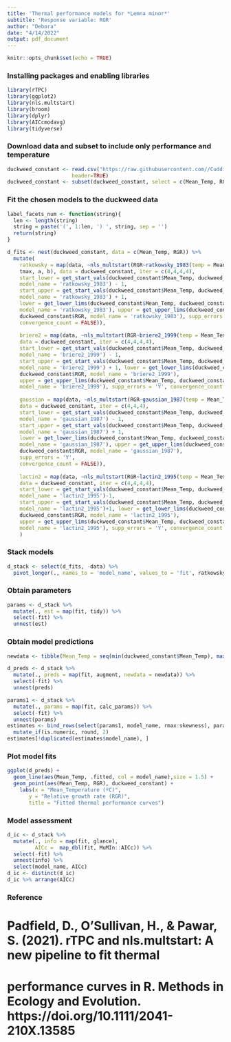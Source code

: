 ```yaml
---
title: 'Thermal performance models for *Lemna minor*'
subtitle: 'Response variable: RGR'
author: "Debora"
date: "4/14/2022"
output: pdf_document
---
```


```r
knitr::opts_chunk$set(echo = TRUE)
```
### Installing packages and enabling libraries
```r
library(rTPC)
library(ggplot2)
library(nls.multstart)
library(broom)
library(dplyr)
library(AICcmodavg)
library(tidyverse)
```

### Download data and subset to include only performance and temperature
```r
duckweed_constant <- read.csv("https://raw.githubusercontent.com//Cuddington-Lab/thermal-experiments/main/duckweed_constant.csv",
                     header=TRUE)
duckweed_constant <- subset(duckweed_constant, select = c(Mean_Temp, RGR))
```

### Fit the chosen models to the duckweed data
```r
label_facets_num <- function(string){
  len <- length(string)
  string = paste('(', 1:len, ') ', string, sep = '')
  return(string)
}

d_fits <- nest(duckweed_constant, data = c(Mean_Temp, RGR)) %>%
  mutate(
    ratkowsky = map(data, ~nls_multstart(RGR~ratkowsky_1983(temp = Mean_Temp, tmin, 
    tmax, a, b), data = duckweed_constant, iter = c(4,4,4,4),
    start_lower = get_start_vals(duckweed_constant$Mean_Temp, duckweed_constant$RGR, 
    model_name = 'ratkowsky_1983') - 1,
    start_upper = get_start_vals(duckweed_constant$Mean_Temp, duckweed_constant$RGR, 
    model_name = 'ratkowsky_1983') + 1,
    lower = get_lower_lims(duckweed_constant$Mean_Temp, duckweed_constant$RGR, 
    model_name = 'ratkowsky_1983'), upper = get_upper_lims(duckweed_constant$Mean_Temp, 
    duckweed_constant$RGR, model_name = 'ratkowsky_1983'), supp_errors = 'Y',
    convergence_count = FALSE)),
    
    briere2 = map(data, ~nls_multstart(RGR~briere2_1999(temp = Mean_Temp,tmin, tmax, a, b),
    data = duckweed_constant, iter = c(4,4,4,4), 
    start_lower = get_start_vals(duckweed_constant$Mean_Temp, duckweed_constant$RGR, 
    model_name = 'briere2_1999') - 1, 
    start_upper = get_start_vals(duckweed_constant$Mean_Temp, duckweed_constant$RGR, 
    model_name = 'briere2_1999') + 1, lower = get_lower_lims(duckweed_constant$Mean_Temp, 
    duckweed_constant$RGR, model_name = 'briere2_1999'), 
    upper = get_upper_lims(duckweed_constant$Mean_Temp, duckweed_constant$RGR, 
    model_name = 'briere2_1999'), supp_errors = 'Y', convergence_count = FALSE)),
    
    gaussian = map(data, ~nls_multstart(RGR~gaussian_1987(temp = Mean_Temp, rmax, topt, a),
    data = duckweed_constant, iter = c(4,4,4),
    start_lower = get_start_vals(duckweed_constant$Mean_Temp, duckweed_constant$RGR, 
    model_name = 'gaussian_1987') - 1,
    start_upper = get_start_vals(duckweed_constant$Mean_Temp, duckweed_constant$RGR, 
    model_name = 'gaussian_1987') + 1,
    lower = get_lower_lims(duckweed_constant$Mean_Temp, duckweed_constant$RGR, 
    model_name = 'gaussian_1987'), upper = get_upper_lims(duckweed_constant$Mean_Temp, 
    duckweed_constant$RGR, model_name = 'gaussian_1987'),
    supp_errors = 'Y',
    convergence_count = FALSE)),
    
    lactin2 = map(data, ~nls_multstart(RGR~lactin2_1995(temp = Mean_Temp, a, b, tmax, delta_t),
    data = duckweed_constant, iter = c(4,4,4,4),
    start_lower = get_start_vals(duckweed_constant$Mean_Temp, duckweed_constant$RGR, 
    model_name = 'lactin2_1995')-1,
    start_upper = get_start_vals(duckweed_constant$Mean_Temp, duckweed_constant$RGR, 
    model_name = 'lactin2_1995')+1, lower = get_lower_lims(duckweed_constant$Mean_Temp, 
    duckweed_constant$RGR, model_name = 'lactin2_1995'),
    upper = get_upper_lims(duckweed_constant$Mean_Temp, duckweed_constant$RGR, 
    model_name = 'lactin2_1995'), supp_errors = 'Y', convergence_count = FALSE))
    )
```

### Stack models
```r
d_stack <- select(d_fits, -data) %>%
  pivot_longer(., names_to = 'model_name', values_to = 'fit', ratkowsky:lactin2)
```

### Obtain parameters
```r
params <- d_stack %>%
  mutate(., est = map(fit, tidy)) %>%
  select(-fit) %>%
  unnest(est)
```

### Obtain model predictions
```r
newdata <- tibble(Mean_Temp = seq(min(duckweed_constant$Mean_Temp), max(duckweed_constant$Mean_Temp), length.out = 60))

d_preds <- d_stack %>%
  mutate(., preds = map(fit, augment, newdata = newdata)) %>%
  select(-fit) %>%
  unnest(preds)

params1 <- d_stack %>%
  mutate(., params = map(fit, calc_params)) %>%
  select(-fit) %>%
  unnest(params)
estimates <- bind_rows(select(params1, model_name, rmax:skewness), params1) %>%
  mutate_if(is.numeric, round, 2)
estimates[!duplicated(estimates$model_name), ]
```
   
### Plot model fits
```r
ggplot(d_preds) +
  geom_line(aes(Mean_Temp, .fitted, col = model_name),size = 1.5) +
  geom_point(aes(Mean_Temp, RGR), duckweed_constant) +
    labs(x = "Mean_Temperature (ºC)",
       y = "Relative growth rate (RGR)",
       title = "Fitted thermal performance curves")
```                     

### Model assessment
```r
d_ic <- d_stack %>%
  mutate(., info = map(fit, glance),
         AICc =  map_dbl(fit, MuMIn::AICc)) %>%
  select(-fit) %>%
  unnest(info) %>%
  select(model_name, AICc)
d_ic <- distinct(d_ic)
d_ic %>% arrange(AICc)
```

### Reference
# Padfield, D., O’Sullivan, H., & Pawar, S. (2021). rTPC and nls.multstart: A new pipeline to fit thermal 
# performance curves in R. Methods in Ecology and Evolution. https://doi.org/10.1111/2041-210X.13585